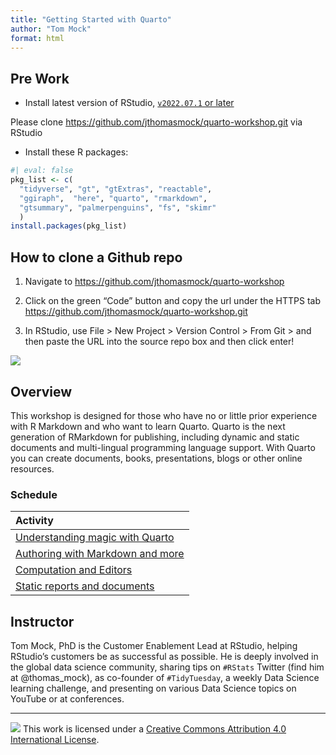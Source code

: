 ```yaml
---
title: "Getting Started with Quarto"
author: "Tom Mock"
format: html
---
```



:::{.callout-tip}

## Pre Work

- Install latest version of RStudio, [`v2022.07.1` or later](https://www.rstudio.com/products/rstudio/download/#download)

Please clone <https://github.com/jthomasmock/quarto-workshop.git> via RStudio 

- Install these R packages:

```r
#| eval: false
pkg_list <- c(
  "tidyverse", "gt", "gtExtras", "reactable", 
  "ggiraph",  "here", "quarto", "rmarkdown", 
  "gtsummary", "palmerpenguins", "fs", "skimr"
  )
install.packages(pkg_list)
```

:::

:::{.callout-caution collapse="true"}

## How to clone a Github repo

1. Navigate to <https://github.com/jthomasmock/quarto-workshop>

1. Click on the green "Code" button and copy the url under the HTTPS tab <https://github.com/jthomasmock/quarto-workshop.git>

1. In RStudio, use File > New Project > Version Control > From Git > and then paste the URL into the source repo box and then click enter!

![](materials/images/clone-repo.gif)

:::

## Overview

This workshop is designed for those who have no or little prior
experience with R Markdown and who want to learn Quarto. Quarto is the
next generation of RMarkdown for publishing, including dynamic and
static documents and multi-lingual programming language support. With Quarto 
you can create documents, books, presentations, blogs or other
online resources. 


### Schedule

| Activity                                              |
|:------------------------------------------------------|
| [Understanding magic with Quarto](materials/01-intro-quarto.html) |
| [Authoring with Markdown and more](materials/02-authoring.html)  |
| [Computation and Editors](materials/03-computation-editors.html)  |
| [Static reports and documents](materials/04-static-documents.html)    |

## Instructor

Tom Mock, PhD is the Customer Enablement Lead at RStudio, helping
RStudio's customers be as successful as possible. He is deeply involved
in the global data science community, sharing tips on `#RStats` Twitter
(find him at @thomas_mock), as co-founder of `#TidyTuesday`, a weekly
Data Science learning challenge, and presenting on various Data Science
topics on YouTube or at conferences.

------------------------------------------------------------------------

![](https://i.creativecommons.org/l/by/4.0/88x31.png) This work is
licensed under a [Creative Commons Attribution 4.0 International
License](https://creativecommons.org/licenses/by/4.0/).
